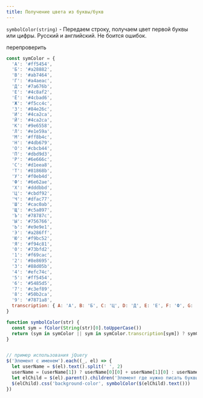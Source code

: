 ```yaml
---
title: Получение цвета из буквы/букв
---
```


`symbolColor(string)` -
Передаем строку, получаем цвет первой буквы или цифры. Русский и английский. Не боится ошибок.

перепроверить

```js
const symColor = {
  'А': '#ff5454',
  'Б': '#a28882',
  'В': '#ab7464',
  'Г': '#a4aeac',
  'Д': '#7a676b',
  'Е': '#4c8af2',
  'Ё': '#4cbad6',
  'Ж': '#f5cc4c',
  'З': '#84e26c',
  'И': '#4ca2ca',
  'Й': '#4ca2ca',
  'К': '#9e6558',
  'Л': '#e1e59a',
  'М': '#ff8b4c',
  'Н': '#4db679',
  'О': '#cbcb44',
  'П': '#dbd9d3',
  'Р': '#6e666c',
  'С': '#d1eea8',
  'Т': '#81868b',
  'У': '#f0eb4d',
  'Ф': '#6e62ae',
  'Х': '#dddbbd',
  'Ц': '#cbdf92',
  'Ч': '#dfac77',
  'Ш': '#cac0ab',
  'Щ': '#c5a897',
  'Ъ': '#78787c',
  'Ы': '#756766',
  'Ь': '#e9e9e1',
  'Э': '#a286ff',
  'Ю': '#f9bc52',
  'Я': '#f94c81',
  '0': '#73bfd2',
  '1': '#f69cac',
  '2': '#8e8695',
  '3': '#88d05b',
  '4': '#efc74c',
  '5': '#ff5454',
  '6': '#5485d5',
  '7': '#c3ef89',
  '8': '#50b2ca',
  '9': '#7871a8',
  transcription: { A: 'А', B: 'Б', C: 'Ц', D: 'Д', E: 'Е', F: 'Ф', G: 'Г', H: 'Х', I: 'И', J: 'Ж', K: 'К', L: 'Л', M: 'М', N: 'Н', O: 'О', P: 'П', Q: 'Ю', R: 'Р', S: 'С', T: 'Т', U: 'У', V: 'В', W: 'В', X: 'Х', Y: 'Ю', Z: 'З' }
}

function symbolColor(str) {
  const sym = fColor(String(str)[0].toUpperCase())
  return (sym in symColor || sym in symColor.transcription[sym]) ? symColor[sym] ?? symColor.transcription[sym] : '#222222'
}


// пример использования jQuery
$('Элемент с именем').each((_, el) => {
  let userName = $(el).text().split(' ', 2)
  userName = (userName[1]) ? userName[0][0] + userName[1][0] : userName[0][0]
  let elChild = $(el).parent().children('Элемент где нужно писать буквы и закрашивать фон').text(userName)
  $(elChild).css('background-color', symbolColor($(elChild).text()))
})
```
